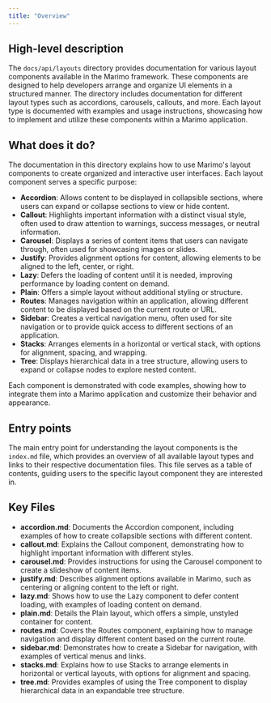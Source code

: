 ```yaml
---
title: "Overview"
---
```


## High-level description

The `docs/api/layouts` directory provides documentation for various layout components available in the Marimo framework. These components are designed to help developers arrange and organize UI elements in a structured manner. The directory includes documentation for different layout types such as accordions, carousels, callouts, and more. Each layout type is documented with examples and usage instructions, showcasing how to implement and utilize these components within a Marimo application.

## What does it do?

The documentation in this directory explains how to use Marimo's layout components to create organized and interactive user interfaces. Each layout component serves a specific purpose:

- **Accordion**: Allows content to be displayed in collapsible sections, where users can expand or collapse sections to view or hide content.
- **Callout**: Highlights important information with a distinct visual style, often used to draw attention to warnings, success messages, or neutral information.
- **Carousel**: Displays a series of content items that users can navigate through, often used for showcasing images or slides.
- **Justify**: Provides alignment options for content, allowing elements to be aligned to the left, center, or right.
- **Lazy**: Defers the loading of content until it is needed, improving performance by loading content on demand.
- **Plain**: Offers a simple layout without additional styling or structure.
- **Routes**: Manages navigation within an application, allowing different content to be displayed based on the current route or URL.
- **Sidebar**: Creates a vertical navigation menu, often used for site navigation or to provide quick access to different sections of an application.
- **Stacks**: Arranges elements in a horizontal or vertical stack, with options for alignment, spacing, and wrapping.
- **Tree**: Displays hierarchical data in a tree structure, allowing users to expand or collapse nodes to explore nested content.

Each component is demonstrated with code examples, showing how to integrate them into a Marimo application and customize their behavior and appearance.

## Entry points

The main entry point for understanding the layout components is the `index.md` file, which provides an overview of all available layout types and links to their respective documentation files. This file serves as a table of contents, guiding users to the specific layout component they are interested in.

## Key Files

- **accordion.md**: Documents the Accordion component, including examples of how to create collapsible sections with different content.
- **callout.md**: Explains the Callout component, demonstrating how to highlight important information with different styles.
- **carousel.md**: Provides instructions for using the Carousel component to create a slideshow of content items.
- **justify.md**: Describes alignment options available in Marimo, such as centering or aligning content to the left or right.
- **lazy.md**: Shows how to use the Lazy component to defer content loading, with examples of loading content on demand.
- **plain.md**: Details the Plain layout, which offers a simple, unstyled container for content.
- **routes.md**: Covers the Routes component, explaining how to manage navigation and display different content based on the current route.
- **sidebar.md**: Demonstrates how to create a Sidebar for navigation, with examples of vertical menus and links.
- **stacks.md**: Explains how to use Stacks to arrange elements in horizontal or vertical layouts, with options for alignment and spacing.
- **tree.md**: Provides examples of using the Tree component to display hierarchical data in an expandable tree structure.